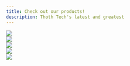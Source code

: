 ```yaml
---
title: Check out our products!
description: Thoth Tech's latest and greatest
---
```



<div class="artGallery">
  <LinkCard
    title="Art Gallery"
    description="a digital art gallery platform for the
    displaying and enjoying of art. One of our up and coming products. "
    href="/products/art-gallery/example/"
  />
  <img src="/Images/logos/artgallery.png" class="pi" />
</div>

<div class = 'courseFlow'>
<LinkCard
  title="CourseFlow"
  description="This project aims to assists students and
    course directors in course planning and in
    comprehending the requirements of
    certain courses"
  href="/products/courseflow/example/"
/>
<img src="/Images/logos/courseflow.png" class = "pi"/>

</div>

<div class="operations">
  <LinkCard
    title="Operations"
    description="a deticated team for monitoring the other
    products and making their jobs as easier
    through research documentation."
    href="/products/company-operations/example/"
  />
  <img src="/Images/logos/operations.png" class="pi" />
</div>

<div class="ontrack">
  <LinkCard
    title="Ontrack"
    description="an innovative Learning Management
    System that is designed for a skill-based
    course delivery model."
    href="/products/ontrack/example/"
  />
  <img src="./Images/ontrack.png" class="pi" />
</div>

<div class="splashkit">
  <LinkCard
    title="SplashKit"
    description="a C++ Software Development Kit. It is
    beginner-friendly to assist in introductory
    programming education, and can be used
    to create 2D games."
    href="/products/splashkit/example/"
  />
  <img src="./Images/splashkit.png" class="pi" />
</div>
